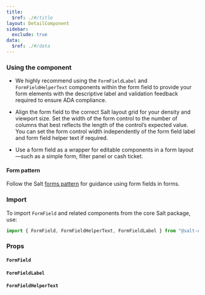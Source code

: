 ```yaml
---
title:
  $ref: ./#/title
layout: DetailComponent
sidebar:
  exclude: true
data:
  $ref: ./#/data
---
```


### Using the component

- We highly recommend using the `FormFieldLabel` and `FormFieldHelperText` components within the form field to provide your form elements with the descriptive label and validation feedback required to ensure ADA compliance.

- Align the form field to the correct Salt layout grid for your density and viewport size. Set the width of the form control to the number of columns that best reflects the length of the control’s expected value. You can set the form control width independently of the form field label and form field helper text if required.

- Use a form field as a wrapper for editable components in a form layout—such as a simple form, filter panel or cash ticket.

#### Form pattern

Follow the Salt [forms pattern](/salt/patterns/forms) for guidance using form fields in forms.

### Import

To import `FormField` and related components from the core Salt package, use:

```js
import { FormField, FormFieldHelperText, FormFieldLabel } from "@salt-ds/core";
```

### Props

#### `FormField`

<PropsTable componentName="FormField" />

#### `FormFieldLabel`

<PropsTable componentName="FormFieldLabel" />

#### `FormFieldHelperText`

<PropsTable componentName="FormFieldHelperText" />
